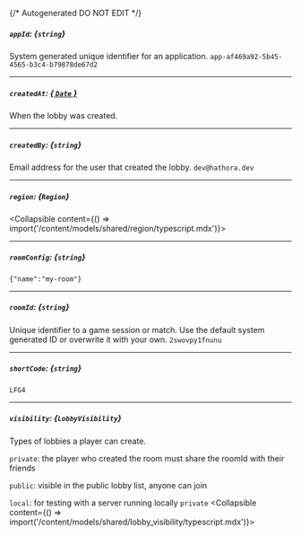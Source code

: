 {/* Autogenerated DO NOT EDIT  */}

##### `appId`: *{`string`}*
System generated unique identifier for an application.
`app-af469a92-5b45-4565-b3c4-b79878de67d2`

---
##### `createdAt`: [*{ `Date` }*](https://developer.mozilla.org/en-US/docs/Web/JavaScript/Reference/Global_Objects/Date)
When the lobby was created.

---
##### `createdBy`: *{`string`}*
Email address for the user that created the lobby.
`dev@hathora.dev`

---
##### `region`: *{`Region`}*
<Collapsible content={() => import('/content/models/shared/region/typescript.mdx')}>
</Collapsible>

---
##### `roomConfig`: *{`string`}*
`{"name":"my-room"}`

---
##### `roomId`: *{`string`}*
Unique identifier to a game session or match. Use the default system generated ID or overwrite it with your own.
`2swovpy1fnunu`

---
##### `shortCode`: *{`string`}*
`LFG4`

---
##### `visibility`: *{`LobbyVisibility`}*
Types of lobbies a player can create.

`private`: the player who created the room must share the roomId with their friends

`public`: visible in the public lobby list, anyone can join

`local`: for testing with a server running locally
`private`
<Collapsible content={() => import('/content/models/shared/lobby_visibility/typescript.mdx')}>
</Collapsible>

